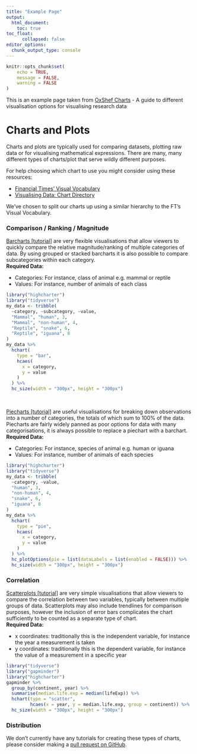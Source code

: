 ```yaml
---
title: "Example Page"
output:
  html_document:
    toc: true
toc_float:
      collapsed: false
editor_options: 
  chunk_output_type: console
---
```


```r
knitr::opts_chunk$set(
	echo = TRUE,
	message = FALSE,
	warning = FALSE
)
```


This is an example page taken from [OxShef Charts](https://charts.oxshef.io) - A guide to different visualisation options for visualising research data

# Charts and Plots

Charts and plots are typically used for comparing datasets, plotting raw data or for visualising mathematical expressions. There are many, many different types of charts/plot that serve wildly different purposes.

For help choosing which chart to use you might consider using these resources:

- [Financial Times' Visual Vocabulary](http://ft-interactive.github.io/visual-vocabulary/)
- [Visualising Data: Chart Directory](http://chartmaker.visualisingdata.com/)

We've chosen to split our charts up using a similar hierarchy to the FT's Visual Vocabulary.

### Comparison / Ranking / Magnitude

<!--html_preserve-->
<div class="row">
   <div class="col-md-6">
   <span><a href="charts_barcharts.html">Barcharts [tutorial]</a> are very flexible visualisations that allow viewers to quickly compare the relative magnitude/ranking of multiple categories of data. By using grouped or stacked barcharts it is also possible to compare subcategories within each category.</span>
   <br>
   <strong>Required Data:</strong>
   <ul>
   <li>Categories: For instance, class of animal e.g. mammal or reptile</li>
   <li>Values: For instance, number of animals of each class</li>
   </ul>
   </div>
   <div class="col-md-4 vcenter">
```r
library("highcharter")
library("tidyverse")
my_data <- tribble(
  ~category, ~subcategory, ~value,
  "Mammal", "human", 3,
  "Mammal", "non-human", 4,
  "Reptile", "snake", 6,
  "Reptile", "iguana", 8
)
my_data %>%
  hchart(
    type = "bar",
    hcaes(
      x = category,
      y = value
    )
  ) %>%
  hc_size(width = "300px", height = "300px")
```
   </div>
   </div>
   <br>
<!--/html_preserve-->

<!--html_preserve-->
<div class="row">
   <div class="col-md-6">
   <span><a href="charts_piecharts.html">Piecharts [tutorial]</a> are useful visualisations for breaking down observations into a number of categories, the totals of which sum to 100% of the data. Piecharts are fairly widely panned as poor options for data with many categorisations, it is always possible to replace a piechart with a barchart.</span>
   <br>
   <strong>Required Data:</strong>
   <ul>
   <li>Categories: For instance, species of animal e.g. human or iguana</li>
   <li>Values: For instance, number of animals of each species</li>
   </ul>
   </div>
   <div class="col-md-4 vcenter">
```r
library("highcharter")
library("tidyverse")
my_data <- tribble(
  ~category, ~value,
  "human", 3,
  "non-human", 4,
  "snake", 6,
  "iguana", 8
)
my_data %>%
  hchart(
    type = "pie",
    hcaes(
      x = category,
      y = value
    )
  ) %>%
  hc_plotOptions(pie = list(dataLabels = list(enabled = FALSE))) %>%
  hc_size(width = "300px", height = "300px")
```
   </div>
   </div>
<!--/html_preserve-->


### Correlation

<!--html_preserve-->
<div class="row">
   <div class="col-md-6">
   <span><a href="charts_scatterplots.html">Scatterplots [tutorial]</a> are very simple visualisations that allow viewers to compare the correlation between two variables, typically between multiple groups of data. Scatterplots may also include trendlines for comparison purposes, however the inclusion of error bars complicates the chart sufficiently to be counted as a separate type of chart.</span>
   <br>
   <strong>Required Data:</strong>
   <ul>
   <li>x coordinates: traditionally this is the independent variable, for instance the year a measurement is taken</li>
   <li>y coordinates: traditionally this is the dependent variable, for instance the value of a measurement in a specific year</li>
   </ul>
   </div>
   <div class="col-md-4 vcenter">
```r
library("tidyverse")
library("gapminder")
library("highcharter")
gapminder %>%
  group_by(continent, year) %>%
  summarise(median.life.exp = median(lifeExp)) %>%
  hchart(type = "scatter",
         hcaes(x = year, y = median.life.exp, group = continent)) %>%
  hc_size(width = "300px", height = "300px")
```
   </div>
   </div>
<!--/html_preserve-->

### Distribution

We don't currently have any tutorials for creating these types of charts, please consider making a [pull request on GitHub](https://github.com/ox-it/OxfordIDN_charts).
